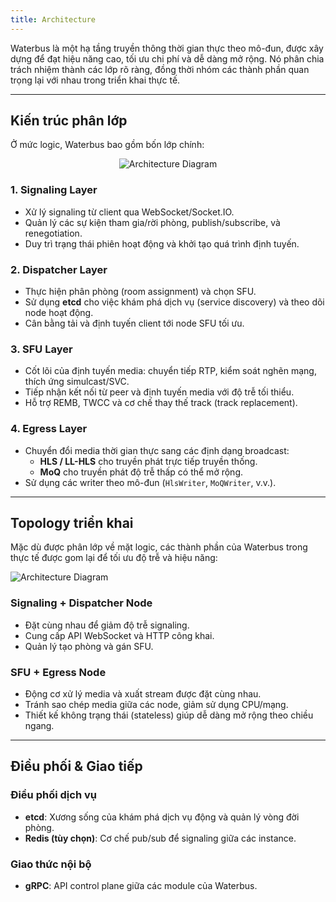 ```yaml
---
title: Architecture
---
```


Waterbus là một hạ tầng truyền thông thời gian thực theo mô-đun, được xây dựng để đạt hiệu năng cao, tối ưu chi phí và dễ dàng mở rộng. Nó phân chia trách nhiệm thành các lớp rõ ràng, đồng thời nhóm các thành phần quan trọng lại với nhau trong triển khai thực tế.

---

## Kiến trúc phân lớp

Ở mức logic, Waterbus bao gồm bốn lớp chính:

<div align="center">
  <img src="/images/layer-arch.svg" alt="Architecture Diagram" />
</div>

### 1. Signaling Layer

- Xử lý signaling từ client qua WebSocket/Socket.IO.
- Quản lý các sự kiện tham gia/rời phòng, publish/subscribe, và renegotiation.
- Duy trì trạng thái phiên hoạt động và khởi tạo quá trình định tuyến.

### 2. Dispatcher Layer

- Thực hiện phân phòng (room assignment) và chọn SFU.
- Sử dụng **etcd** cho việc khám phá dịch vụ (service discovery) và theo dõi node hoạt động.
- Cân bằng tải và định tuyến client tới node SFU tối ưu.

### 3. SFU Layer

- Cốt lõi của định tuyến media: chuyển tiếp RTP, kiểm soát nghẽn mạng, thích ứng simulcast/SVC.
- Tiếp nhận kết nối từ peer và định tuyến media với độ trễ tối thiểu.
- Hỗ trợ REMB, TWCC và cơ chế thay thế track (track replacement).

### 4. Egress Layer

- Chuyển đổi media thời gian thực sang các định dạng broadcast:
  - **HLS / LL-HLS** cho truyền phát trực tiếp truyền thống.
  - **MoQ** cho truyền phát độ trễ thấp có thể mở rộng.
- Sử dụng các writer theo mô-đun (`HlsWriter`, `MoQWriter`, v.v.).

---

## Topology triển khai

Mặc dù được phân lớp về mặt logic, các thành phần của Waterbus trong thực tế được gom lại để tối ưu độ trễ và hiệu năng:

<img src="/images/arch.svg" alt="Architecture Diagram" />

### Signaling + Dispatcher Node

- Đặt cùng nhau để giảm độ trễ signaling.
- Cung cấp API WebSocket và HTTP công khai.
- Quản lý tạo phòng và gán SFU.

### SFU + Egress Node

- Động cơ xử lý media và xuất stream được đặt cùng nhau.
- Tránh sao chép media giữa các node, giảm sử dụng CPU/mạng.
- Thiết kế không trạng thái (stateless) giúp dễ dàng mở rộng theo chiều ngang.

---

## Điều phối & Giao tiếp

### Điều phối dịch vụ

- **etcd**: Xương sống của khám phá dịch vụ động và quản lý vòng đời phòng.
- **Redis (tùy chọn)**: Cơ chế pub/sub để signaling giữa các instance.

### Giao thức nội bộ

- **gRPC**: API control plane giữa các module của Waterbus.
